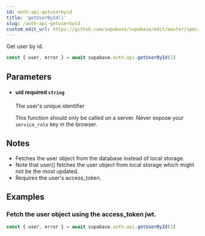 ```yaml
---
id: auth-api-getuserbyid
title: 'getUserById()'
slug: /auth-api-getuserbyid
custom_edit_url: https://github.com/supabase/supabase/edit/master/spec/supabase_js_v2_legacy.yml
---
```



Get user by id.

```js
const { user, error } = await supabase.auth.api.getUserById(1)
```

## Parameters

<ul className="method-list-group">
  
<li className="method-list-item">
  <h4 className="method-list-item-label">
    <span className="method-list-item-label-name">
      uid
    </span>
    <span className="method-list-item-label-badge required">
      required
    </span>
    <span className="method-list-item-validation">
      <code>string</code>
    </span>
  </h4>
  <div class="method-list-item-description">

The user's unique identifier

This function should only be called on a server. Never expose your `service_role` key in the browser.

  </div>
  
</li>

</ul>

## Notes

- Fetches the user object from the database instead of local storage.
- Note that user() fetches the user object from local storage which might not be the most updated.
- Requires the user's access_token.

## Examples

### Fetch the user object using the access_token jwt.

```js
const { user, error } = await supabase.auth.api.getUserById(1)
```
